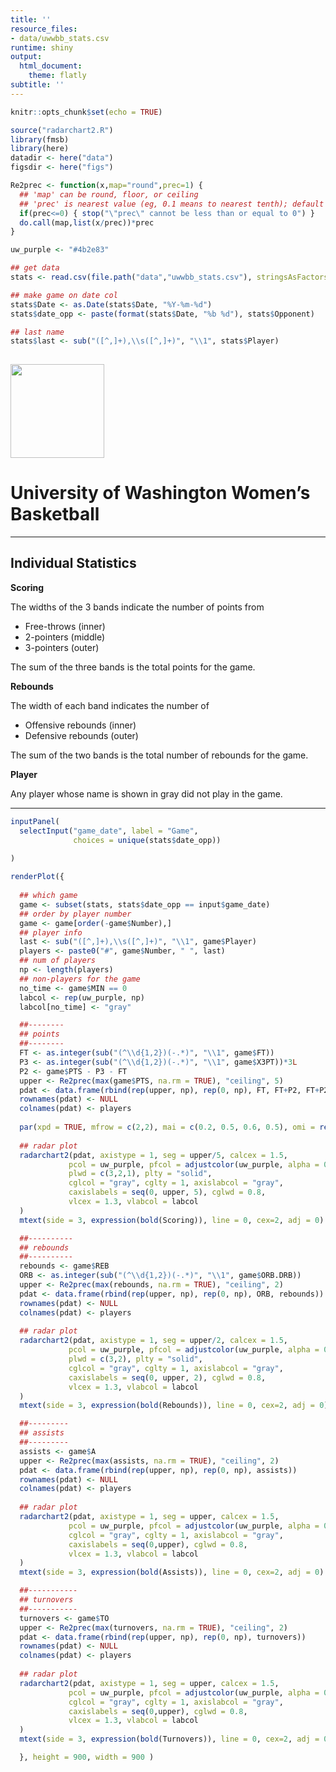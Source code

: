 ```yaml
---
title: ''
resource_files:
- data/uwwbb_stats.csv
runtime: shiny
output:
  html_document:
    theme: flatly
subtitle: ''
---
```


```r
knitr::opts_chunk$set(echo = TRUE)
```


```r
source("radarchart2.R")
library(fmsb)
library(here)
datadir <- here("data")
figsdir <- here("figs")

Re2prec <- function(x,map="round",prec=1) {
  ## 'map' can be round, floor, or ceiling
  ## 'prec' is nearest value (eg, 0.1 means to nearest tenth); default 1 gives normal behavior
  if(prec<=0) { stop("\"prec\" cannot be less than or equal to 0") }
  do.call(map,list(x/prec))*prec
}

uw_purple <- "#4b2e83"
```

```r
## get data
stats <- read.csv(file.path("data","uwwbb_stats.csv"), stringsAsFactors = FALSE)

## make game on date col
stats$Date <- as.Date(stats$Date, "%Y-%m-%d")
stats$date_opp <- paste(format(stats$Date, "%b %d"), stats$Opponent)

## last name
stats$last <- sub("([^,]+),\\s([^,]+)", "\\1", stats$Player)
  
```


<img src="./figs/UW_logo.png" height=150 width=150>

# University of Washington Women’s Basketball

***

## Individual Statistics

__Scoring__

The widths of the 3 bands indicate the number of points from

* Free-throws (inner)  
* 2-pointers (middle)  
* 3-pointers (outer)

The sum of the three bands is the total points for the game.

__Rebounds__

The width of each band indicates the number of

* Offensive rebounds (inner)  
* Defensive rebounds (outer)

The sum of the two bands is the total number of rebounds for the game.

__Player__

Any player whose name is shown in gray did not play in the game.

***

```r
inputPanel(
  selectInput("game_date", label = "Game",
              choices = unique(stats$date_opp))
  
)

renderPlot({
  
  ## which game
  game <- subset(stats, stats$date_opp == input$game_date)
  ## order by player number
  game <- game[order(-game$Number),]
  ## player info
  last <- sub("([^,]+),\\s([^,]+)", "\\1", game$Player)
  players <- paste0("#", game$Number, " ", last)
  ## num of players
  np <- length(players)
  ## non-players for the game
  no_time <- game$MIN == 0
  labcol <- rep(uw_purple, np)
  labcol[no_time] <- "gray"

  ##--------
  ## points
  ##--------
  FT <- as.integer(sub("(^\\d{1,2})(-.*)", "\\1", game$FT))
  P3 <- as.integer(sub("(^\\d{1,2})(-.*)", "\\1", game$X3PT))*3L
  P2 <- game$PTS - P3 - FT
  upper <- Re2prec(max(game$PTS, na.rm = TRUE), "ceiling", 5)
  pdat <- data.frame(rbind(rep(upper, np), rep(0, np), FT, FT+P2, FT+P2+P3))
  rownames(pdat) <- NULL
  colnames(pdat) <- players
  
  par(xpd = TRUE, mfrow = c(2,2), mai = c(0.2, 0.5, 0.6, 0.5), omi = rep(0,4))
  
  ## radar plot
  radarchart2(pdat, axistype = 1, seg = upper/5, calcex = 1.5,
             pcol = uw_purple, pfcol = adjustcolor(uw_purple, alpha = 0.4),
             plwd = c(3,2,1), plty = "solid",
             cglcol = "gray", cglty = 1, axislabcol = "gray",
             caxislabels = seq(0, upper, 5), cglwd = 0.8,
             vlcex = 1.3, vlabcol = labcol
  )
  mtext(side = 3, expression(bold(Scoring)), line = 0, cex=2, adj = 0)

  ##----------
  ## rebounds
  ##----------
  rebounds <- game$REB
  ORB <- as.integer(sub("(^\\d{1,2})(-.*)", "\\1", game$ORB.DRB))
  upper <- Re2prec(max(rebounds, na.rm = TRUE), "ceiling", 2)
  pdat <- data.frame(rbind(rep(upper, np), rep(0, np), ORB, rebounds))
  rownames(pdat) <- NULL
  colnames(pdat) <- players
  
  ## radar plot
  radarchart2(pdat, axistype = 1, seg = upper/2, calcex = 1.5,
             pcol = uw_purple, pfcol = adjustcolor(uw_purple, alpha = 0.5),
             plwd = c(3,2), plty = "solid",
             cglcol = "gray", cglty = 1, axislabcol = "gray",
             caxislabels = seq(0, upper, 2), cglwd = 0.8,
             vlcex = 1.3, vlabcol = labcol 
  )
  mtext(side = 3, expression(bold(Rebounds)), line = 0, cex=2, adj = 0)

  ##---------
  ## assists
  ##---------
  assists <- game$A
  upper <- Re2prec(max(assists, na.rm = TRUE), "ceiling", 2)
  pdat <- data.frame(rbind(rep(upper, np), rep(0, np), assists))
  rownames(pdat) <- NULL
  colnames(pdat) <- players
  
  ## radar plot
  radarchart2(pdat, axistype = 1, seg = upper, calcex = 1.5,
             pcol = uw_purple, pfcol = adjustcolor(uw_purple, alpha = 0.5), plwd = 3, 
             cglcol = "gray", cglty = 1, axislabcol = "gray",
             caxislabels = seq(0,upper), cglwd = 0.8,
             vlcex = 1.3, vlabcol = labcol 
  )
  mtext(side = 3, expression(bold(Assists)), line = 0, cex=2, adj = 0)

  ##-----------
  ## turnovers
  ##-----------
  turnovers <- game$TO
  upper <- Re2prec(max(turnovers, na.rm = TRUE), "ceiling", 2)
  pdat <- data.frame(rbind(rep(upper, np), rep(0, np), turnovers))
  rownames(pdat) <- NULL
  colnames(pdat) <- players
  
  ## radar plot
  radarchart2(pdat, axistype = 1, seg = upper, calcex = 1.5,
             pcol = uw_purple, pfcol = adjustcolor(uw_purple, alpha = 0.5), plwd = 3, 
             cglcol = "gray", cglty = 1, axislabcol = "gray",
             caxislabels = seq(0,upper), cglwd = 0.8,
             vlcex = 1.3, vlabcol = labcol 
  )
  mtext(side = 3, expression(bold(Turnovers)), line = 0, cex=2, adj = 0)

  }, height = 900, width = 900 )
```



